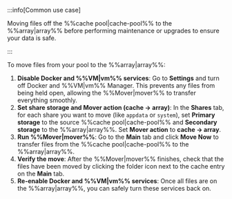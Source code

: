 :::info[Common use case]

Moving files off the %%cache pool|cache-pool%% to the %%array|array%% before performing maintenance or upgrades to ensure your data is safe.

:::

To move files from your pool to the %%array|array%%:

1. **Disable Docker and %%VM|vm%% services**: Go to **Settings** and turn off Docker and %%VM|vm%% Manager. This prevents any files from being held open, allowing the %%Mover|mover%% to transfer everything smoothly.
2. **Set share storage and Mover action (cache → array)**: In the **Shares** tab, for each share you want to move (like `appdata` or `system`), set **Primary storage** to the source %%cache pool|cache-pool%% and **Secondary storage** to the %%array|array%%. Set **Mover action** to **cache → array**.
3. **Run %%Mover|mover%%**: Go to the **Main** tab and click **Move Now** to transfer files from the %%cache pool|cache-pool%% to the %%array|array%%.
4. **Verify the move**: After the %%Mover|mover%% finishes, check that the files have been moved by clicking the folder icon next to the cache entry on the **Main** tab.
5. **Re-enable Docker and %%VM|vm%% services**: Once all files are on the %%array|array%%, you can safely turn these services back on.
